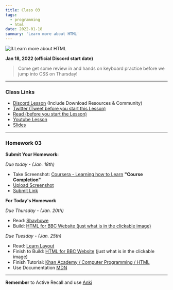```yaml
---
title: Class 03
tags:
  - programming
  - html
date: 2022-01-18
summary: 'Learn more about HTML'
---
```


![3.Learn more about HTML](https://cdn.hashnode.com/res/hashnode/image/upload/v1676548670701/lAuWXO2Od.png?auto=compress)

**Jan 18, 2022 (official Discord start date)**

> Come get some review in and hands on keyboard practice before we jump into CSS on Thursday!

<hr />

### Class Links

- [Discord Lesson](https://discord.com/channels/735923219315425401/738891289071714388/933126749653434408) (Include Download Resources & Community)
- [Twitter (Tweet before you start this Lesson)](https://twitter.com/leonnoel/status/1483567676626653185)
- [Read (before you start the Lesson)](https://www.familyfriendpoems.com/poem/have-you-earned-your-tomorrow-by-edgar-albert-guest)
- [Youtube Lesson](https://www.youtube.com/watch?v=h3wVQJ6SNfY)
- [Slides](https://slides.com/leonnoel/html-the-basics-100devs)

<hr />

### Homework 03

**Submit Your Homework:**

_Due today - (Jan. 18th)_

- Take Screenshot: [Coursera - Learning how to Learn](https://www.coursera.org/learn/learning-how-to-learn) **"Course Completion"**
- [Upload Screenshot](https://imgbb.com/)
- [Submit Link](https://docs.google.com/forms/d/e/1FAIpQLScFLlI8YxOuqhQDtLdB_2KbMBTFx9kJmy9D42zbOkuebhFZxw/viewform)

**For Today's Homework**

_Due Thursday - (Jan. 20th)_

- Read: [Shayhowe](https://learn.shayhowe.com/html-css/)
- Build: [HTML for BBC Website (just what is in the clickable image)](https://cdn.hashnode.com/res/hashnode/image/upload/v1669562498753/mWPYETbDc.png?auto=compress)

_Due Tuesday - (Jan. 25th)_

- Read: [Learn Layout](https://learnlayout.com/)
- Finish to Build: [HTML for BBC Website](https://cdn.hashnode.com/res/hashnode/image/upload/v1669562498753/mWPYETbDc.png?auto=compress) (just what is in the clickable image)
- Finish Tutorial: [Khan Academy / Computer Programming / HTML](https://www.khanacademy.org/computing/computer-programming/html-css)
- Use Documentation [MDN](https://developer.mozilla.org/en-US/docs/Web/HTML)

<hr />

**Remember** to Active Recall and use [Anki](https://apps.ankiweb.net/)
